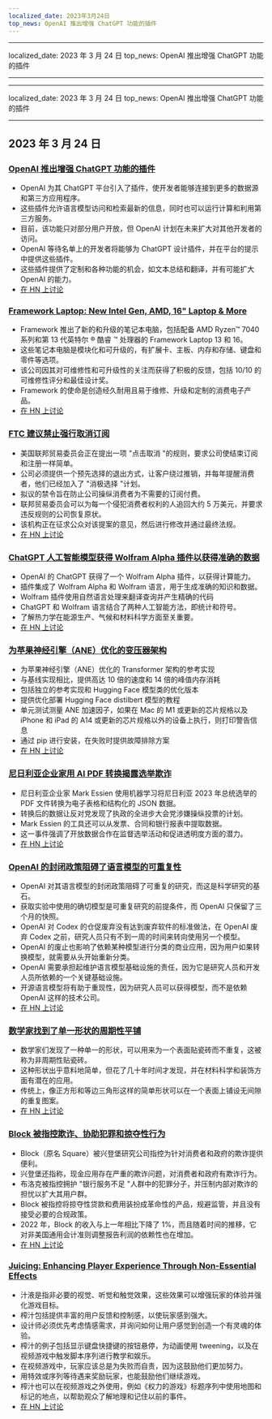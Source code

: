 ```yaml
---
localized_date: 2023年3月24日
top_news: OpenAI 推出增强 ChatGPT 功能的插件
---
```


---

localized_date: 2023 年 3 月 24 日
top_news: OpenAI 推出增强 ChatGPT 功能的插件

---

---

localized_date: 2023 年 3 月 24 日
top_news: OpenAI 推出增强 ChatGPT 功能的插件

---



<CallToAction />

<Steps>

## 2023 年 3 月 24 日

### [OpenAI 推出增强 ChatGPT 功能的插件](https://openai.com/blog/chatgpt-plugins)

- OpenAI 为其 ChatGPT 平台引入了插件，使开发者能够连接到更多的数据源和第三方应用程序。
- 这些插件允许语言模型访问和检索最新的信息，同时也可以运行计算和利用第三方服务。
- 目前，该功能只对部分用户开放，但 OpenAI 计划在未来扩大对其他开发者的访问。
- OpenAI 等待名单上的开发者将能够为 ChatGPT 设计插件，并在平台的提示中提供这些插件。
- 这些插件提供了定制和各种功能的机会，如文本总结和翻译，并有可能扩大 OpenAI 的能力。
- [在 HN 上讨论](http://news.ycombinator.com/item?id=35277677)

### [Framework Laptop: New Intel Gen, AMD, 16" Laptop & More](https://frame.work/)

- Framework 推出了新的和升级的笔记本电脑，包括配备 AMD Ryzen™ 7040 系列和第 13 代英特尔 ® 酷睿 ™ 处理器的 Framework Laptop 13 和 16。
- 这些笔记本电脑是模块化和可升级的，有扩展卡、主板、内存和存储、键盘和零件等选项。
- 该公司因其对可维修性和可升级性的关注而获得了积极的反馈，包括 10/10 的可维修性评分和最佳设计奖。
- Framework 的使命是创造经久耐用且易于维修、升级和定制的消费电子产品。
- [在 HN 上讨论](http://news.ycombinator.com/item?id=35277660)

### [FTC 建议禁止强行取消订阅](https://www.theverge.com/2023/3/23/23652373/ftc-click-to-cancel-subscription-service-dark-patterns-ban)

- 美国联邦贸易委员会正在提出一项 "点击取消 "的规则，要求公司使结束订阅和注册一样简单。
- 公司必须提供一个预先选择的退出方式，让客户绕过推销，并每年提醒消费者，他们已经加入了 "消极选择 "计划。
- 拟议的禁令旨在防止公司操纵消费者为不需要的订阅付费。
- 联邦贸易委员会可以为每一个侵犯消费者权利的人追回大约 5 万美元，并要求违反规则的公司恢复原状。
- 该机构正在征求公众对该提案的意见，然后进行修改并通过最终法规。
- [在 HN 上讨论](http://news.ycombinator.com/item?id=35274519)

### [ChatGPT 人工智能模型获得 Wolfram Alpha 插件以获得准确的数据](https://writings.stephenwolfram.com/2023/03/chatgpt-gets-its-wolfram-superpowers/)

- OpenAI 的 ChatGPT 获得了一个 Wolfram Alpha 插件，以获得计算能力。
- 插件集成了 Wolfram Alpha 和 Wolfram 语言，用于生成准确的知识和数据。
- Wolfram 插件使用自然语言处理来翻译查询并产生精确的代码
- ChatGPT 和 Wolfram 语言结合了两种人工智能方法，即统计和符号。
- 了解热力学在能源生产、气候和材料科学方面至关重要。
- [在 HN 上讨论](http://news.ycombinator.com/item?id=35277925)

### [为苹果神经引擎（ANE）优化的变压器架构](https://github.com/apple/ml-ane-transformers)

- 为苹果神经引擎（ANE）优化的 Transformer 架构的参考实现
- 与基线实现相比，提供高达 10 倍的速度和 14 倍的峰值内存消耗
- 包括独立的参考实现和 Hugging Face 模型类的优化版本
- 提供优化部署 Hugging Face distilbert 模型的教程
- 单元测试测量 ANE 加速因子，如果在 Mac 的 M1 或更新的芯片规格以及 iPhone 和 iPad 的 A14 或更新的芯片规格以外的设备上执行，则打印警告信息
- 通过 pip 进行安装，在失败时提供故障排除方案
- [在 HN 上讨论](http://news.ycombinator.com/item?id=35282325)

### [尼日利亚企业家用 AI PDF 转换揭露选举欺诈](https://markessien.com/posts/drama_of_transcription/)

- 尼日利亚企业家 Mark Essien 使用机器学习将尼日利亚 2023 年总统选举的 PDF 文件转换为电子表格和结构化的 JSON 数据。
- 转换后的数据让反对党发现了执政的全进步大会党涉嫌操纵投票的计划。
- Mark Essien 的工具还可以从发票、合同和银行报表中提取数据。
- 这一事件强调了开放数据合作在监督选举活动和促进透明度方面的潜力。
- [在 HN 上讨论](http://news.ycombinator.com/item?id=35272227)

### [OpenAI 的封闭政策阻碍了语言模型的可重复性](https://aisnakeoil.substack.com/p/openais-policies-hinder-reproducible)

- OpenAI 对其语言模型的封闭政策阻碍了可重复的研究，而这是科学研究的基石。
- 获取实验中使用的确切模型是可重复研究的前提条件，而 OpenAI 只保留了三个月的快照。
- OpenAI 对 Codex 的仓促废弃没有达到废弃软件的标准做法，在 OpenAI 废弃 Codex 之前，研究人员只有不到一周的时间来转向使用另一个模型。
- OpenAI 的废止也影响了依赖某种模型进行分类的商业应用，因为用户如果转换模型，就需要从头开始重新分类。
- OpenAI 需要承担起维护语言模型基础设施的责任，因为它是研究人员和开发人员所依赖的一个关键基础设施。
- 开源语言模型将有助于重现性，因为研究人员可以获得模型，而不是依赖 OpenAI 这样的技术公司。
- [在 HN 上讨论](http://news.ycombinator.com/item?id=35269304)

### [数学家找到了单一形状的周期性平铺](https://www.newscientist.com/article/2365363-mathematicians-discover-shape-that-can-tile-a-wall-and-never-repeat/)

- 数学家们发现了一种单一的形状，可以用来为一个表面贴瓷砖而不重复，这被称为非周期性贴瓷砖。
- 这种形状出乎意料地简单，但花了几十年时间才发现，并在材料科学和装饰方面有潜在的应用。
- 传统上，像正方形和等边三角形这样的简单形状可以在一个表面上铺设无间隙的重复图案。
- [在 HN 上讨论](http://news.ycombinator.com/item?id=35273707)

### [Block 被指控欺诈、协助犯罪和掠夺性行为](https://hindenburgresearch.com/block/)

- Block（原名 Square）被兴登堡研究公司指控为针对消费者和政府的欺诈提供便利。
- 兴登堡还指称，现金应用存在严重的欺诈问题，对消费者和政府有欺诈行为。
- 布洛克被指控拥护 "银行服务不足 "人群中的犯罪分子，并压制内部对欺诈的担忧以扩大其用户群。
- Block 被指控将掠夺性贷款和费用装扮成革命性的产品，规避监管，并且没有接受必要的合规政策。
- 2022 年，Block 的收入与上一年相比下降了 1%，而且随着时间的推移，它对非美国通用会计准则调整报告利润的依赖性也在增加。
- [在 HN 上讨论](http://news.ycombinator.com/item?id=35273782)

### [Juicing: Enhancing Player Experience Through Non-Essential Effects](https://garden.bradwoods.io/notes/design/juice)

- 汁液是指非必要的视觉、听觉和触觉效果，这些效果可以增强玩家的体验并强化游戏目标。
- 榨汁包括提供丰富的用户反馈和控制感，以使玩家感到强大。
- 设计师必须优先考虑情感需求，并询问如何让用户感觉到创造一个有灵魂的体验。
- 榨汁的例子包括显示键盘快捷键的按钮悬停，为动画使用 tweening，以及在视频游戏中触发脚本序列进行教学和娱乐。
- 在视频游戏中，玩家应该总是为失败而自责，因为这鼓励他们更加努力。
- 用特效或序列等待遇来奖励玩家，也能鼓励他们继续游戏。
- 榨汁也可以在视频游戏之外使用，例如《权力的游戏》标题序列中使用地图和标记的地点，以帮助观众了解地理和记住以前的事件。
- [在 HN 上讨论](http://news.ycombinator.com/item?id=35273139)

</Steps>
